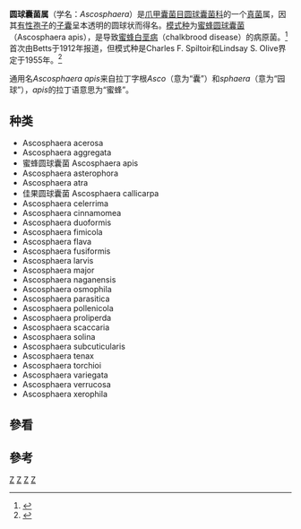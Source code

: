 {{Automatic taxobox
| taxon = Ascosphaera
| authority = L.S.Olive & Spiltoir (1955)
| image = Ascosphaera callicarpa.png
| image_caption = 佳果圆球囊菌 （''A. callicarpa''）及其导致的蜜蜂幼虫感染
| type_species = {{link-sv|蜜蜂圆球囊菌|Ascosphaera apis}}<br>''Ascosphaera apis''
| type_species_authority = [[(Maasen_ex_Claussen)_L.S.Olive_&_Spiltoir|(Maasen ex Claussen) L.S.Olive & Spiltoir]] (1955)
| subdivision_ranks = [[种|种]]
| subdivision = 
<center>见正文</center><br>
|synonyms = ''Pericystis Betts'' (1912)

}}
'''圆球囊菌属'''（学名：''Ascosphaera''）是[[爪甲囊菌目|爪甲囊菌目]][[圆球囊菌科|圆球囊菌科]]的一个[[真菌|真菌]]属，因其[[有性孢子|有性孢子]]的[[子囊|子囊]]呈本透明的圆球状而得名。[[模式种|模式种]]为[[蜜蜂圆球囊菌|蜜蜂圆球囊菌]]（Ascosphaera apis），是导致[[蜜蜂白垩病|蜜蜂白垩病]]（chalkbrood disease）的病原菌。<ref name="Drouhet">{{cite book|last=Wynns AA, Jensen AB, Eilenberg J (2013).|title= "Ascosphaera callicarpa, a new species of bee-loving fungus, with a key to the genus for Europe". PLoS ONE. 8 (9): e73419. doi:10.1371/journal.pone.0073419. PMC 3783469. PMID 24086280.|url=https://www.ncbi.nlm.nih.gov/pmc/articles/PMC3783469/}}</ref> 首次由Betts于1912年报道，但模式种是Charles F. Spiltoir和Lindsay S. Olive界定于1955年。<ref>{{cite book|last=Spiltoir CF, Olive LS (1955).|title="A reclassification of the genus Pericystis Betts". Mycologia. 47 (2): 238–44. doi:10.2307/3755414.|url=http://www.cybertruffle.org.uk/cyberliber/59350/0047/002/0238.htm|access-date=2021-03-12|archive-date=2015-09-23|archive-url=https://web.archive.org/web/20150923224725/http://www.cybertruffle.org.uk/cyberliber/59350/0047/002/0238.htm|dead-url=no}}</ref> 

通用名''Ascosphaera apis''来自拉丁字根''Asco''（意为“囊”）和''sphaera''（意为“园球”），''apis''的拉丁语意思为“蜜蜂”。

==种类==
* Ascosphaera acerosa
* Ascosphaera aggregata
* 蜜蜂圆球囊菌 Ascosphaera apis
* Ascosphaera asterophora
* Ascosphaera atra
* 佳果圆球囊菌 Ascosphaera callicarpa
* Ascosphaera celerrima
* Ascosphaera cinnamomea
* Ascosphaera duoformis
* Ascosphaera fimicola
* Ascosphaera flava
* Ascosphaera fusiformis
* Ascosphaera larvis
* Ascosphaera major
* Ascosphaera naganensis
* Ascosphaera osmophila
* Ascosphaera parasitica
* Ascosphaera pollenicola
* Ascosphaera proliperda
* Ascosphaera scaccaria
* Ascosphaera solina
* Ascosphaera subcuticularis
* Ascosphaera tenax
* Ascosphaera torchioi
* Ascosphaera variegata
* Ascosphaera verrucosa
* Ascosphaera xerophila

==參看==
{{Portal|真菌}}

==參考==
{{reflist}}

{{真菌}}
{{真菌病}}
{{Taxonbar}}
[[Category:真菌形態學與解剖學|Z]]
[[Category:真菌性疾病|Z]]
[[Category:1906年描述的分类群|Z]]
[[Category:爪甲团囊菌目|Z]]
